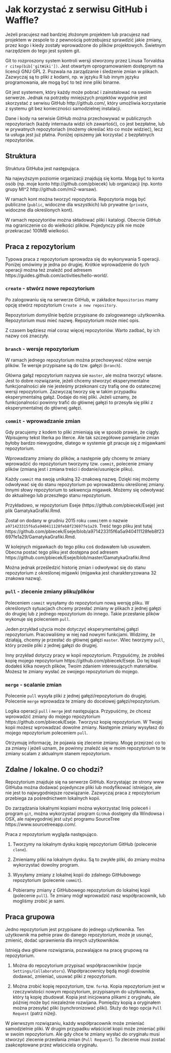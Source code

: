 # Jak korzystać z serwisu GitHub i Waffle?

Jeżeli pracujesz nad bardziej złożonym projektem lub pracujesz nad projektem w zespole to z pewnością potrzebujesz sprawdzić jakie zmiany, przez kogo i kiedy zostały wprowadzone do plików projektowych. Świetnym narzędziem do tego jest system git.

Git to rozproszony system kontroli wersji stworzony przez Linusa Torvaldsa `r citep(bib['gitWiki'])`. Jest otwartym oprogramowaniem dostępnym na licencji GNU GPL 2. Pozwala na zarządzanie i śledzenie zmian w plikach. Zazwyczaj są to pliki z kodami, np. w języku R lub innym języku programowania, ale mogą być to też inne pliki binarne.

Git jest systemem, który każdy może pobrać i zainstalować na swoim serwerze. Jednak na potrzeby mniejszych projektów wygodnie jest skorzystać z serwisu GitHub http://github.com/, który umożliwia korzystanie z systemu git bez konieczności samodzielnej instalacji.

Dane i kody na serwisie GitHub można przechowywać w publicznych repozytoriach (każdy internauta widzi ich zawartość), co jest bezpłatne, lub w prywatnych repozytoriach (możemy określać kto co może widzieć), lecz ta usługa jest już płatna. Poniżej opiszemy jak korzystać z bezpłatnych repozytoriów. 

## Struktura

Struktura GitHuba jest następująca.

Na najwyższym poziomie organizacji znajdują się konta. Mogą być to konta osób (np. moje konto http://github.com/pbiecek) lub organizacji (np. konto grupy MI^2 http://github.com/mi2-warsaw).

W ramach kont można tworzyć repozytoria. Repozytoria mogą być publiczne (`public`, widoczne dla wszystkich) lub prywatne (`private`, widoczne dla określonych kont). 

W ramach repozytoriów można składować pliki i katalogi. Obecnie GitHub ma ograniczenie co do wielkości plików. Pojedynczy plik nie może przekraczać 100MB wielkości.

## Praca z repozytorium

Typowa praca z repozytorium sprowadza się do wykonywania 5 operacji. Poniżej omówimy je jedna po drugiej. Krótkie wprowadzenie do tych operacji można też znaleźć pod adresem https://guides.github.com/activities/hello-world/.

### `create` - stwórz nowe repozytorium

Po zalogowaniu się na serwerze GitHub, w zakładce `Repositories` mamy opcję stwórz repozytorium `Create a new repository`. 

Repozytorium domyślnie będzie przypisane do zalogowanego użytkownika.
Repozytorium musi mieć nazwę.
Repozytorium może mieć opis.

Z czasem będziesz miał coraz więcej repozytoriów. Warto zadbać, by ich nazwy coś znaczyły. 

### `branch` - wersje repozytorium

W ramach jednego repozytorium można przechowywać różne wersje plików. Te wersje przypisane są do tzw. gałęzi (`branch`).

Główna gałąź repozytorium nazywa sie `master`, ale można tworzyć własne. Jest to dobre rozwiązanie, jeżeli chcemy stworzyć eksperymentalne funkcjonalności ale nie jesteśmy przekonani czy trafią one do ostatecznej wersji repozytorium.
Zazwyczaj tworzy się w takim przypadku eksperymentalną gałąź. Dodaje do niej pliki. Jeżeli uznamy, że funkcjonalności powinny trafić do głównej gałęzi to przesyła się pliki z eksperymentalnej do głównej gałęzi.

### `commit` - wprowadzanie zmian

Gdy pracujemy z kodem to pliki zmieniają się w sposób prawie, że ciągły. Wpisujemy tekst literka po literce. Ale tak szczegółowe pamiętanie zmian byłoby bardzo niewygodne, dlatego w systemie git pracuje się z migawkami repozytorium.

Wprowadzamy zmiany do plików, a następnie gdy chcemy te zmiany wprowadzić do repozytorium tworzymy tzw. `commit`, polecenie zmiany plików (zmianą jest i zmiana treści i dodanie/usunięcie pliku).

Każdy `commit` ma swoją unikalną 32-znakową nazwę. Dzięki niej możemy odwoływać się do stanu repozytorium po wprowadzeniu określonej zmiany. Innymi słowy repozytorium to sekwencja migawek. Możemy się odwoływać do aktualnego lub przeszłego stanu repozytorium.

Przykładowo, w repozytorium Eseje (https://github.com/pbiecek/Eseje) jest plik GamatykaGrafiki.Rmd.

Został on dodany w grudniu 2015 roku `commit`em o nazwie `a971423315f6a5a940411128feb8f23697fe1a29`. Treść tego pliku jest tutaj https://github.com/pbiecek/Eseje/blob/a971423315f6a5a940411128feb8f23697fe1a29/GamatykaGrafiki.Rmd.

W kolejnych migawkach do tego pliku coś dodawałem lub usuwałem. Obecna postać tego pliku jest dostępna pod adresem https://github.com/pbiecek/Eseje/blob/master/GamatykaGrafiki.Rmd

Można jednak prześledzić historię zmian i odwoływać się do stanu repozytorium z określonej migawki (migawka jest charakteryzowana 32 znakowa nazwą).

### `pull` - zlecenie zmiany pliku/plików

Poleceniem `commit` wysyłamy do repozytorium nową wersję pliku. 
W określonych sytuacjach chcemy przesłać zmiany w plikach z jednej gałęzi do drugiej lub z jednego repozytorium do innego. Takie przesłanie plików wykonuje się poleceniem `pull`.

Jeden przykład użycia może dotyczyć eksperymentalnej gałęzi repozytorium. Pracowaliśmy w niej nad nowymi funkcjami. Widzimy, że działają, chcemy je przesłać do głównej gałęzi `master`. Wiec tworzymy `pull`, który prześle pliki z jednej gałęzi do drugiej.

Inny przykład dotyczy pracy w kopii repozytorium. Przypuśćmy, że zrobiłeś kopię mojego repozytorium https://github.com/pbiecek/Eseje. Do tej kopii dodałeś kilka nowych plików, Twoim zdaniem interesujących materiałów. Możesz te zmiany wysłać ze swojego repozytorium do mojego.

### `merge` - scalanie zmian

Polecenie `pull` wysyła pliki z jednej gałęzi/repozytorium do drugiej. 
Polecenie `merge` wprowadza te zmiany do docelowej gałęzi/repozytorium.

Logika operacji `pull` i `merge` jest następująca. Przypuśćmy, że chcesz wprowadzić zmiany do mojego repozytorium https://github.com/pbiecek/Eseje. 
Tworzysz kopię repozytorium. W Twojej kopii możesz wprowadzać dowolne zmiany.
Następnie zmiany wysyłasz do mojego repozytorium poleceniem `pull`. 

Otrzymuję informację, że pojawia się zlecenie zmiany. Mogę przejrzeć co to za zmiany i jeżeli uznam, że powinny znaleźć się w moim repozytorium to te zmiany scalam z aktualnym stanem repozytorium. 

## Zdalne / lokalne. O co chodzi?

Repozytorium znajduje się na serwerze GitHub. Korzystając ze strony www GitHuba można dodawać pojedyncze pliki lub modyfikować istniejące, ale nie jest to najwygodniejsze rozwiązanie. Zazwyczaj praca z repozytorium przebiega za pośrednictwem lokalnych kopii. 

Do zarządzania lokalnymi kopiami można wykorzystać linię poleceń i program `git`, można wykorzystać program `GitHub` dostępny dla Windowsa i OSX, ale najwygodniej jest użyć programu SourceTree https://www.sourcetreeapp.com/.

Praca z repozytorium wygląda następująco.

1. Tworzymy na lokalnym dysku kopię repozytorium GitHub (polecenie `clone`).

2. Zmieniamy pliki na lokalnym dysku. Są to zwykłe pliki, do zmiany można wykorzystać dowolny program.

3. Wysyłamy zmiany z lokalnej kopii do zdalnego GitHubowego repozytorium (polecenie `commit`).

4. Pobieramy zmiany z GitHubowego repozytorium do lokalnej kopii (polecenie `pull`). Te zmiany mógł wprowadzić nasz współpracownik, lub mogliśmy zrobić je sami.



## Praca grupowa

Jedno repozytorium jest przypisane do jednego użytkownika. Ten użytkownik ma pełnie praw do danego repozytorium, może je usunąć, zmienić, dodać uprawnienia dla innych użytkowników. 

Istnieją dwa główne rozwiązania, pozwalające na pracę grupową na repozytorium. 

1. Można do repozytorium przypisać współpracowników (opcje `Settings/Collaborators`). Współpracownicy będą mogli dowolnie dodawać, zmieniać, usuwać pliki z repozytorium.

2. Można zrobić kopię repozytorium, tzw. `fork`a. Kopia repozytorium jest w rzeczywistości nowym repozytorium, przypisanym do użytkownika, który tą kopię zbudował. Kopia jest inicjowana plikami z oryginału, ale później może być niezależnie rozwijana. Pomiędzy kopią a oryginałem można przesyłać pliki (synchronizować pliki). Służy do tego opcja `Pull Request` (patrz niżej).

W pierwszym rozwiązaniu, każdy współpracownik może zmieniać samodzielnie pliki. W drugim przypadku właściciel kopii może zmieniać pliki w swoim repozytorium. Ale gdy chce te zmiany wysłać do oryginału musi stworzyć zlecenie przesłania zmian (`Pull Request`). To zlecenie musi zostać zaakceptowane przez właściciela oryginału.

